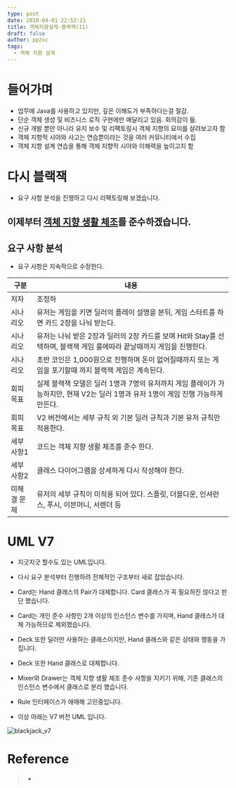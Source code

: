 ```yaml
---
type: post
date: 2018-04-01 22:52:21
title: 객체지향설계-블랙잭(11)
draft: false
author: ppzxc
tags:
  - 객체 지향 설계
---
```


# 들어가며

- 업무에 Java를 사용하고 있지만, 깊은 이해도가 부족하다는걸 절감.
- 단순 객체 생성 및 비즈니스 로직 구현에만 매달리고 있음. 회의감이 듦.
- 신규 개발 뿐만 아니라 유지 보수 및 리팩토링시 객체 지향의 묘미를 살려보고자 함
- 객체 지향적 시야와 사고는 연습뿐이라는 것을 여러 커뮤니티에서 수집
- 객체 지향 설계 연습을 통해 객체 지향적 시야와 이해력을 높이고지 함

# 다시 블랙잭

- 요구 사항 분석을 진행하고 다시 리팩토링해 보겠습니다.

## 이제부터 [객체 지향 생활 체조](https://jungha-cho.github.io/2018/03/30/%EA%B0%9D%EC%B2%B4-%EC%A7%80%ED%96%A5-%EC%97%B0%EC%8A%B5-%ED%95%98%EA%B8%B0-%ED%94%84%EB%A1%9C%EC%A0%9D%ED%8A%B8/)를 준수하겠습니다.

## 요구 사항 분석

- 요구 사항은 지속적으로 수정한다.

| 구분        | 내용                                                                                                                              |
| ----------- | --------------------------------------------------------------------------------------------------------------------------------- |
| 저자        | 조정하                                                                                                                            |
| 시나리오    | 유저는 게임을 키면 딜러의 플레이 설명을 본뒤, 게임 스타트를 하면 카드 2장을 나눠 받는다.                                          |
| 시나리오    | 유저는 나눠 받은 2장과 딜러의 2장 카드를 보며 Hit와 Stay를 선택하며, 블랙잭 게임 룰에따라 끝날때까지 게임을 진행한다.             |
| 시나리오    | 초반 코인은 1,000원으로 진행하며 돈이 없어질때까지 또는 게임을 포기할때 까지 블랙잭 게임은 계속된다.                              |
| 회피목표    | 실제 블랙잭 모델은 딜러 1명과 7명의 유저까지 게임 플레이가 가능하지만, 현재 V2는 딜러 1명과 유저 1명이 게임 진행 가능하게 만든다. |
| 회피목표    | V2 버전에서는 세부 규칙 외 기본 딜러 규칙과 기본 유저 규칙만 적용한다.                                                            |
| 세부사항1   | 코드는 객체 지향 생활 체조를 준수 한다.                                                                                           |
| 세부사항2   | 클래스 다이어그램을 상세하게 다시 작성해야 한다.                                                                                  |
| 미해결 문제 | 유저의 세부 규칙이 미적용 되어 있다. 스플릿, 더블다운, 인셔런스, 푸시, 이븐머니, 서렌더 등                                        |

# UML V7

- 지긋지긋 할수도 있는 UML입니다.
- 다시 요구 분석부터 진행하려 전체적인 구조부터 새로 잡았습니다.

- Card는 Hand 클래스의 Pair가 대체합니다. Card 클래스가 꼭 필요하진 않다고 판단 했습니다.
- Card는 개인 준수 사항인 2개 이상의 인스턴스 변수를 가지며, Hand 클래스가 대체 가능하므로 제외했습니다.

- Deck 또한 딜러만 사용하는 클래스이지만, Hand 클래스와 같은 상태와 행동을 가집니다.
- Deck 또한 Hand 클래스로 대체합니다.

- Mixer와 Drawer는 객체 지향 생활 체조 준수 사항을 지키기 위해, 기존 클래스의 인스턴스 변수에서 클래스로 분리 했습니다.

- Rule 인터페이스가 애매해 고민중입니다.

- 이상 아래는 V7 버전 UML 입니다.

![blackjack_v7](https://github.com/ppzxc/ppzxc.github.io/blob/master/content/images/blackjack_v7.png)

# Reference

> - []()
